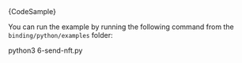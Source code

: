 
<CodeBlock className="language-python">
    {CodeSample}
</CodeBlock>

You can run the example by running the following command from the `binding/python/examples` folder:

<CodeBlock className="language-bash">
    python3 6-send-nft.py
</CodeBlock>
